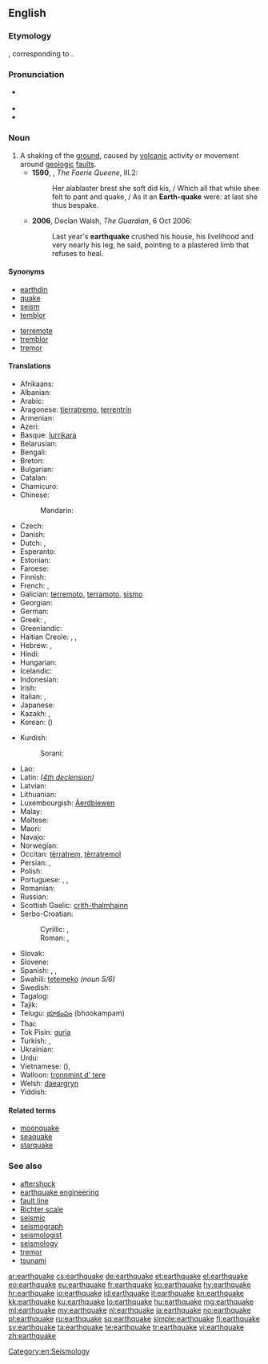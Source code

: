 ==English==
{{wikipedia}}
===Etymology===
{{etyl|enm}} {{term|ertheqwake|lang=enm}}, corresponding to {{compound|earth|quake}}.

===Pronunciation===
*{{a|UK}} {{IPA|/ˈəːθkweɪk/}}
* {{audio|En-us-earthquake.ogg|Audio (USA)}}
* {{rhymes|eɪk}}

===Noun===
{{en-noun}}

# A shaking of the [[ground]], caused by [[volcanic]] activity or movement around [[geologic]] [[fault]]s. {{defdate|from 14th c.}}
#*'''1590''', {{w|Edmund Spenser}}, ''The Faerie Queene'', III.2:
#*:Her alablaster brest she soft did kis, / Which all that while shee felt to pant and quake, / As it an '''Earth-quake''' were: at last she thus bespake.
#*'''2006''', Declan Walsh, ''The Guardian'', 6 Oct 2006:
#*:Last year's '''earthquake''' crushed his house, his livelihood and very nearly his leg, he said, pointing to a plastered limb that refuses to heal.

====Synonyms====
{{top2}}
* [[earthdin]]
* [[quake]]
* [[seism]]
* [[temblor]]
{{mid2}}
* [[terremote]]
* [[tremblor]]
* [[tremor]]
{{bottom}}

====Translations====
{{trans-top|shaking of the surface of a planet}}
* Afrikaans: {{t-|af|ardbewing}}
* Albanian: {{t-|sq|tërmet|m}}
* Arabic: {{t-|ar|زلزال|m|tr=zilzāl}}
* Aragonese: [[tierratremo]], [[terrentrín]]
* Armenian: {{t-|hy|երկրաշարժ|tr=erkrašarž}}
* Azeri: {{t+|az|zəlzələ}}
* Basque: [[lurrikara]]
* Belarusian: {{t-|be|землятрус|m|tr=zemljatrús}}
* Bengali: {{t-|bn|ভূমিকম্প|tr=bhumikômpô|sc=Beng}}
* Breton: {{t+|br|kren-douar|m}}
* Bulgarian: {{t+|bg|земетресение|n|tr=zemetresénie}}
* Catalan: {{t+|ca|terratrèmol|m}}
* Chamicuro: {{tø|ccc|ijmulalaki}}
* Chinese:
*: Mandarin: {{t-|cmn|地震|tr=dìzhèn|sc=Hani}}
* Czech: {{t+|cs|zemětřesení|n}}
* Danish: {{t+|da|jordskælv|n}}
* Dutch: {{t+|nl|aardbeving|f}}, {{t+|nl|aardschok|m}}
* Esperanto: {{t-|eo|tertremo}}
* Estonian: {{t-|et|maavärin}}
* Faroese: {{t-|fo|jarðskjálvti}}
* Finnish: {{t+|fi|maanjäristys}}
* French: {{t+|fr|tremblement de terre|m}}, {{t+|fr|séisme|m}}
* Galician: [[terremoto]], [[terramoto]], [[sismo]]
* Georgian: {{t-|ka|მიწისძვრა|tr=micisjvra|sc=Geor}}
* German: {{t+|de|Erdbeben|n}}
* Greek: {{t+|el|σεισμός|m|tr=seismós}}, {{qualifier|personification}} {{t+|el|Εγκέλαδος|m|tr=Egkélados}}
* Greenlandic: {{t-|kl|nunap sajunnera}}
* Haitian Creole: {{tø|ht|tranbleman detè}}, {{tø|ht|tranblemanntè}}, {{tø|ht|tranblemandtè}}
* Hebrew: {{t+|he|רעידת אדמה|f|tr=reidat adama}}, {{t-|he|רעש אדמה|m|tr=raash adama}}
* Hindi: {{t-|hi|भूकंप|m|tr=bhūkamp}}
* Hungarian: {{t+|hu|földrengés}}
* Icelandic: {{t+|is|jarðskjálfti|m}}
* Indonesian: {{t+|id|gempa bumi}}
* Irish: {{t-|ga|crith talún|m}}
* Italian: {{t+|it|terremoto|m}}, {{t+|it|sisma|m}}
* Japanese: {{t+|ja|地震|tr=じしん, jishin}}
* Kazakh: {{t|kk|жер сілкіну|tr=jer silkinu|sc=Cyrl}}, {{t|kk|зілзала|tr=zilzala|sc=Cyrl}}
* Korean: {{t+|ko|지진|tr=jijin|sc=Hang}} ({{t+|ko|地震|sc=Hani}})
{{trans-mid}}
* Kurdish: {{t|ku|erdhej|f|sc=ku-Arab}}
*: Sorani: {{ku-Arab|[[بوومه‌له‌رزه‌]]}}
* Lao: {{t+|lo|ແຜ່ນດິນໄຫວ|sc=Laoo}}
* Latin: {{t-|la|terraemotus|m}} ''([[:Appendix:Latin_fourth_declension|4th declension]])''
* Latvian: {{t-|lv|zemestrīce|f}}
* Lithuanian: {{t-|lt|žemės drebėjimas|m}}
* Luxembourgish: [[Äerdbiewen]]
* Malay: {{t-|ms|gempa}}
* Maltese: {{t-|mt|terremot|m}}
* Maori: {{t-|mi|rū}}
* Navajo: {{tø|nv|kéyah haʼdéísná}}
* Norwegian: {{t+|no|jordskjelv|n}}
* Occitan: [[tèrratrem]], [[tèrratremol]]
* Persian: {{t+|fa|زمین‌لرزه|tr=zamin-e larze}}, {{t+|fa|زلزله|tr=zelzele}}
* Polish: {{t+|pl|trzęsienie ziemi|n}}
* Portuguese: {{t+|pt|terramoto|m}}, {{t+|pt|terremoto|m}}, {{t-|pt|tremor de terra|m}}
* Romanian: {{t+|ro|cutremur|n}}
* Russian: {{t+|ru|землетрясение|n|tr=zemletrjasénije}}
* Scottish Gaelic: [[crith-thalmhainn]] {{f}}
* Serbo-Croatian:
*: Cyrillic: {{t-|sh|земљотрес|m|sc=Cyrl}}, {{t-|sh|потрес|m|sc=Cyrl}}
*: Roman: {{t-|sh|zemljotres|m}}, {{t-|sh|potres|m}}
* Slovak: {{t-|sk|zemetrasenie|n}}
* Slovene: {{t+|sl|potres|m}}
* Spanish: {{t+|es|terremoto|m}}, {{t+|es|temblor|m}}, {{t+|es|chaka|f}}
* Swahili: [[tetemeko]] ''(noun 5/6)''
* Swedish: {{t+|sv|jordbävning|c}}
* Tagalog: {{t+|tl|lindol}}
* Tajik: {{t-|tg|заминларза|tr=zaminlarza|sc=Cyrl}}
* Telugu: [[భూకంపం]] (bhookampam)
* Thai: {{t+|th|แผ่นดินไหว|tr=pàen din wăi}}
* Tok Pisin: [[guria]]
* Turkish: {{t+|tr|deprem}}, {{t+|tr|zelzele}}
* Ukrainian: {{t-|uk|землетрус|m|tr=zemletrús}}
* Urdu: {{t-|ur|زلزلہ|tr=zalzalā}}
* Vietnamese: {{t-|vi|địa chấn}} ({{t-|vi|地震|sc=Hani}}), {{t+|vi|động đất}}
* Walloon: [[tronnmint d' tere]]
* Welsh: [[daeargryn]]
* Yiddish: {{t-|yi|ערטקווייק|sc=Hebr}}
{{trans-bottom}}

====Related terms====
* [[moonquake]]
* [[seaquake]]
* [[starquake]]

===See also===
* [[aftershock]]
* [[earthquake engineering]]
* [[fault line]]
* [[Richter scale]]
* [[seismic]]
* [[seismograph]]
* [[seismologist]]
* [[seismology]]
* [[tremor]]
* [[tsunami]]

[[Category:en:Seismology]]

[[ar:earthquake]]
[[cs:earthquake]]
[[de:earthquake]]
[[et:earthquake]]
[[el:earthquake]]
[[eo:earthquake]]
[[eu:earthquake]]
[[fr:earthquake]]
[[ko:earthquake]]
[[hy:earthquake]]
[[hr:earthquake]]
[[io:earthquake]]
[[id:earthquake]]
[[it:earthquake]]
[[kn:earthquake]]
[[kk:earthquake]]
[[ku:earthquake]]
[[lo:earthquake]]
[[hu:earthquake]]
[[mg:earthquake]]
[[ml:earthquake]]
[[my:earthquake]]
[[nl:earthquake]]
[[ja:earthquake]]
[[no:earthquake]]
[[pl:earthquake]]
[[ru:earthquake]]
[[sq:earthquake]]
[[simple:earthquake]]
[[fi:earthquake]]
[[sv:earthquake]]
[[ta:earthquake]]
[[te:earthquake]]
[[tr:earthquake]]
[[vi:earthquake]]
[[zh:earthquake]]